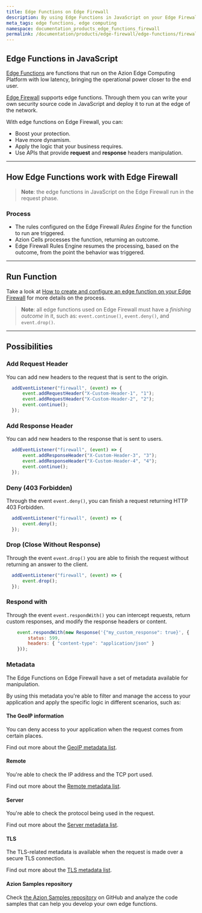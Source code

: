 ```yaml
---
title: Edge Functions on Edge Firewall
description: By using Edge Functions in JavaScript on your Edge Firewall you can boost your protection, have more dynamism, and apply the logic that your business requires.
meta_tags: edge functions, edge computing
namespace: documentation_products_edge_functions_firewall
permalink: /documentation/products/edge-firewall/edge-functions/firewall/
---
```


## Edge Functions in JavaScript

[Edge Functions](/en/documentation/products/edge-application/edge-functions/) are functions that run on the Azion Edge Computing Platform with low latency, bringing the operational power closer to the end user.

[Edge Firewall](/en/documentation/products/edge-firewall/) supports edge functions. Through them you can write your own security source code in JavaScript and deploy it to run at the edge of the network.

With edge functions on Edge Firewall, you can:

- Boost your protection.
- Have more dynamism.
- Apply the logic that your business requires.
- Use APIs that provide **request** and **response** headers manipulation.

---

## How Edge Functions work with Edge Firewall 

> **Note**: the edge functions in JavaScript on the Edge Firewall run in the request phase.

### Process

- The rules configured on the Edge Firewall *Rules Engine* for the function to run are triggered.
- Azion Cells processes the function, returning an outcome.
- Edge Firewall Rules Engine resumes the processing, based on the outcome, from the point the behavior was triggered.

---

## Run Function

Take a look at [How to create and configure an edge function on your Edge Firewall](/en/documentation/products/guides/edge-functions/firewall/) for more details on the process.

> **Note**: all edge functions used on Edge Firewall must have a *finishing outcome* in it, such as: `event.continue()`, `event.deny()`, and `event.drop()`.

---

## Possibilities

### Add Request Header

You can add new headers to the request that is sent to the origin.

``` javascript
  addEventListener("firewall", (event) => {
      event.addRequestHeader("X-Custom-Header-1", "1");
      event.addRequestHeader("X-Custom-Header-2", "2");
      event.continue();
  });
```

### Add Response Header

You can add new headers to the response that is sent to users.

```js
  addEventListener("firewall", (event) => {
      event.addResponseHeader("X-Custom-Header-3", "3");
      event.addResponseHeader("X-Custom-Header-4", "4");
      event.continue();
  });
```

### Deny (403 Forbidden)

Through the event `event.deny()`, you can finish a request returning HTTP 403 Forbidden.

```js 
  addEventListener("firewall", (event) => {
      event.deny();
  });
```

### Drop (Close Without Response)

Through the event `event.drop()` you are able to finish the request without returning an answer to the client.

```js 
  addEventListener("firewall", (event) => {
      event.drop();
  });
```

### Respond with

Through the event `event.respondWith()` you can intercept requests, return custom responses, and modify the response headers or content.

```js
    event.respondWith(new Response('{"my_custom_response": true}', {
        status: 599,
        headers: { "content-type": "application/json" }
    }));
```

### Metadata

The Edge Functions on Edge Firewall have a set of metadata available for manipulation.

By using this metadata you're able to filter and manage the access to your application and apply the specific logic in different scenarios, such as:

#### The GeoIP information

You can deny access to your application when the request comes from certain places.

Find out more about the [GeoIP metadata list](/en/documentation/products/edge-application/edge-functions/runtime/api-reference/metadata/#geo-ip).

#### Remote

You're able to check the IP address and the TCP port used.

Find out more about the [Remote metadata list](/en/documentation/products/edge-application/edge-functions/runtime/api-reference/metadata/#remote).

#### Server

You're able to check the protocol being used in the request.

Find out more about the [Server metadata list](/en/documentation/products/edge-application/edge-functions/runtime/api-reference/metadata/#server).

#### TLS

The TLS-related metadata is available when the request is made over a secure TLS connection.

Find out more about the [TLS metadata list](/en/documentation/products/edge-application/edge-functions/runtime/api-reference/metadata/#tls).

#### Azion Samples repository

Check [the Azion Samples repository](https://github.com/aziontech/azion-samples) on GitHub and analyze the code samples that can help you develop your own edge functions.
